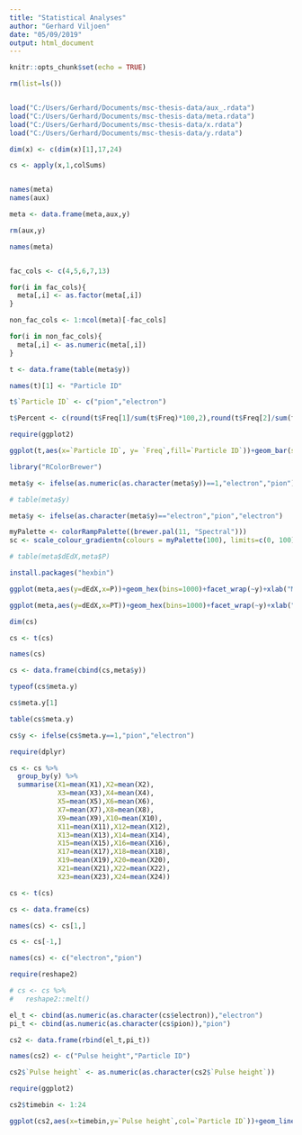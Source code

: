 ---
title: "Statistical Analyses"
author: "Gerhard Viljoen"
date: "05/09/2019"
output: html_document
---

```{r setup, include=FALSE}
knitr::opts_chunk$set(echo = TRUE)
```

```{r}
rm(list=ls())


load("C:/Users/Gerhard/Documents/msc-thesis-data/aux_.rdata")
load("C:/Users/Gerhard/Documents/msc-thesis-data/meta.rdata")
load("C:/Users/Gerhard/Documents/msc-thesis-data/x.rdata")
load("C:/Users/Gerhard/Documents/msc-thesis-data/y.rdata")

dim(x) <- c(dim(x)[1],17,24)

cs <- apply(x,1,colSums)


names(meta)
names(aux)

meta <- data.frame(meta,aux,y)

rm(aux,y)

names(meta)


fac_cols <- c(4,5,6,7,13)

for(i in fac_cols){
  meta[,i] <- as.factor(meta[,i])
}

non_fac_cols <- 1:ncol(meta)[-fac_cols]

for(i in non_fac_cols){
  meta[,i] <- as.numeric(meta[,i])
}

```

```{r}
t <- data.frame(table(meta$y))

names(t)[1] <- "Particle ID"

t$`Particle ID` <- c("pion","electron")

t$Percent <- c(round(t$Freq[1]/sum(t$Freq)*100,2),round(t$Freq[2]/sum(t$Freq)*100,2))

require(ggplot2)

ggplot(t,aes(x=`Particle ID`, y= `Freq`,fill=`Particle ID`))+geom_bar(stat = "identity")+geom_text(label=c(paste0(t$Freq[1],"\n (",t$Percent[1],"%)"),paste0(t$Freq[2],"\n (",t$Percent[2],"%)")))

```


```{r}

library("RColorBrewer")

meta$y <- ifelse(as.numeric(as.character(meta$y))==1,"electron","pion")

# table(meta$y)

meta$y <- ifelse(as.character(meta$y)=="electron","pion","electron")

myPalette <- colorRampPalette((brewer.pal(11, "Spectral")))
sc <- scale_colour_gradientn(colours = myPalette(100), limits=c(0, 100))

# table(meta$dEdX,meta$P)

install.packages("hexbin")

ggplot(meta,aes(y=dEdX,x=P))+geom_hex(bins=1000)+facet_wrap(~y)+xlab("Momentum (GeV/c)")+ylab("dE/dX (Arbitrary Units)")

ggplot(meta,aes(y=dEdX,x=PT))+geom_hex(bins=1000)+facet_wrap(~y)+xlab("Transverse Momentum (P_T) (GeV/c)")+ylab("dE/dX (Arbitrary Units)")
```


```{r}
dim(cs)

cs <- t(cs)

names(cs)

cs <- data.frame(cbind(cs,meta$y))

typeof(cs$meta.y)

cs$meta.y[1]

table(cs$meta.y)

cs$y <- ifelse(cs$meta.y==1,"pion","electron")

require(dplyr)

cs <- cs %>%
  group_by(y) %>%
  summarise(X1=mean(X1),X2=mean(X2),
            X3=mean(X3),X4=mean(X4),
            X5=mean(X5),X6=mean(X6),
            X7=mean(X7),X8=mean(X8),
            X9=mean(X9),X10=mean(X10),
            X11=mean(X11),X12=mean(X12),
            X13=mean(X13),X14=mean(X14),
            X15=mean(X15),X16=mean(X16),
            X17=mean(X17),X18=mean(X18),
            X19=mean(X19),X20=mean(X20),
            X21=mean(X21),X22=mean(X22),
            X23=mean(X23),X24=mean(X24))

cs <- t(cs)

cs <- data.frame(cs)

names(cs) <- cs[1,]

cs <- cs[-1,]

names(cs) <- c("electron","pion")

require(reshape2)

# cs <- cs %>%
#   reshape2::melt()

el_t <- cbind(as.numeric(as.character(cs$electron)),"electron")
pi_t <- cbind(as.numeric(as.character(cs$pion)),"pion")

cs2 <- data.frame(rbind(el_t,pi_t))

names(cs2) <- c("Pulse height","Particle ID")

cs2$`Pulse height` <- as.numeric(as.character(cs2$`Pulse height`))

require(ggplot2)

cs2$timebin <- 1:24

ggplot(cs2,aes(x=timebin,y=`Pulse height`,col=`Particle ID`))+geom_line()+ylab("Average Pulse Height (mv)")+xlab("Time bin (Arbitrary Units)")
```





































